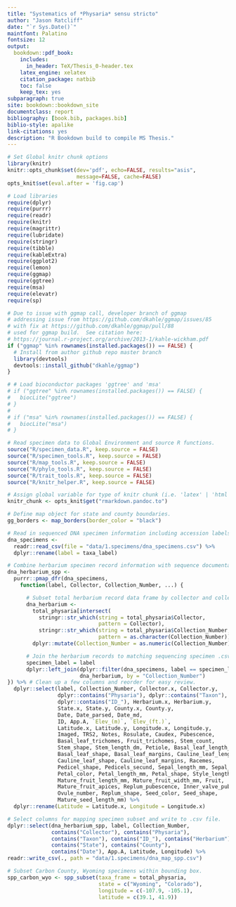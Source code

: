 ```yaml
---
title: "Systematics of *Physaria* sensu stricto"
author: "Jason Ratcliff"
date: "`r Sys.Date()`"
maintfont: Palatino
fontsize: 12
output:
  bookdown::pdf_book:
    includes:
      in_header: TeX/Thesis_0-header.tex
    latex_engine: xelatex
    citation_package: natbib
    toc: false
    keep_tex: yes
subparagraph: true
site: bookdown::bookdown_site
documentclass: report
bibliography: [book.bib, packages.bib]
biblio-style: apalike
link-citations: yes
description: "R Bookdown build to compile MS Thesis."
---
```


```r
# Set Global knitr chunk options
library(knitr)
knitr::opts_chunk$set(dev='pdf', echo=FALSE, results="asis",
                      message=FALSE, cache=FALSE)
opts_knit$set(eval.after = 'fig.cap')
```

\include{TeX/Thesis_1-copyright}

\include{TeX/Thesis_2-abstract-title}

\include{TeX/Thesis_3-abstract}

\include{TeX/Thesis_4-thesis-title}

\include{TeX/Thesis_5-approval}

\include{TeX/Thesis_6-tables}

```r
# Load libraries
require(dplyr)
require(purrr)
require(readr)
require(knitr)
require(magrittr)
require(lubridate)
require(stringr)
require(tibble)
require(kableExtra)
require(ggplot2)
require(lemon)
require(ggmap)
require(ggtree)
require(msa)
require(elevatr)
require(sp)

# Due to issue with ggmap call, developer branch of ggmap
# addressing issue from https://github.com/dkahle/ggmap/issues/85
# with fix at https://github.com/dkahle/ggmap/pull/88
# used for ggmap build.  See citation here:
# https://journal.r-project.org/archive/2013-1/kahle-wickham.pdf
if ("ggmap" %in% rownames(installed.packages()) == FALSE) {
  # Install from author github repo master branch
  library(devtools)
  devtools::install_github("dkahle/ggmap")
}

# # Load bioconductor packages 'ggtree' and 'msa'
# if ("ggtree" %in% rownames(installed.packages()) == FALSE) {
#   biocLite("ggtree")
# }
#
# if ("msa" %in% rownames(installed.packages()) == FALSE) {
#   biocLite("msa")
# }

# Read specimen data to Global Environment and source R functions.
source("R/specimen_data.R", keep.source = FALSE)
source("R/specimen_tools.R", keep.source = FALSE)
source("R/map_tools.R", keep.source = FALSE)
source("R/phylo_tools.R", keep.source = FALSE)
source("R/trait_tools.R", keep.source = FALSE)
source("R/knitr_helper.R", keep.source = FALSE)

# Assign global variable for type of knitr chunk (i.e. 'latex' | 'html').
knitr_chunk <- opts_knit$get("rmarkdown.pandoc.to")

# Define map object for state and county boundaries.
gg_borders <- map_borders(border_color = "black")

```

```r

# Read in sequenced DNA specimen information including accession labels.
dna_specimens <- 
  readr::read_csv(file = "data/1.specimens/dna_specimens.csv") %>%
  dplyr::rename(label = taxa_label)

# Combine herbarium specimen record information with sequence documentation.
dna_herbarium_spp <-
  purrr::pmap_dfr(dna_specimens,
    function(label, Collector, Collection_Number, ...) {

      # Subset total herbarium record data frame by collector and collection.
      dna_herbarium <-
        total_physaria[intersect(
          stringr::str_which(string = total_physaria$Collector,
                             pattern = Collector),
          stringr::str_which(string = total_physaria$Collection_Number,
                             pattern = as.character(Collection_Number))), ] %>%
        dplyr::mutate(Collection_Number = as.numeric(Collection_Number))

      # Join the herbarium records to matching sequencing specimen .csv rows.
      specimen_label = label
      dplyr::left_join(dplyr::filter(dna_specimens, label == specimen_label),
                       dna_herbarium, by = "Collection_Number")
}) %>% # Clean up a few columns and reorder for easy review.
  dplyr::select(label, Collection_Number, Collector.x, Collector.y,
                dplyr::contains("Physaria"), dplyr::contains("Taxon"),
                dplyr::contains("ID_"), Herbarium.x, Herbarium.y,
                State.x, State.y, County.x, County.y,
                Date, Date_parsed, Date_md,
                ID, App.A, `Elev_(m)`, `Elev_(ft.)`,
                Latitude.x, Latitude.y, Longitude.x, Longitude.y,
                Imaged, TRS2, Notes, Rosulate, Caudex, Pubescence,
                Basal_leaf_trichomes, Fruit_trichomes, Stem_count,
                Stem_shape, Stem_length_dm, Petiole, Basal_leaf_length_cm,
                Basal_leaf_shape, Basal_leaf_margins, Cauline_leaf_length_mm,
                Cauline_leaf_shape, Cauline_leaf_margins, Racemes,
                Pedicel_shape, Pedicels_secund, Sepal_length_mm, Sepal_shape,
                Petal_color, Petal_length_mm, Petal_shape, Style_length_mm,
                Mature_fruit_length_mm, Mature_fruit_width_mm, Fruit,
                Mature_fruit_apices, Replum_pubescence, Inner_valve_pubescence,
                Ovule_number, Replum_shape, Seed_color, Seed_shape,
                Mature_seed_length_mm) %>%
  dplyr::rename(Latitude = Latitude.x, Longitude = Longitude.x)

# Select columns for mapping specimen subset and write to .csv file.
dplyr::select(dna_herbarium_spp, label, Collection_Number, 
              contains("Collector"), contains("Physaria"), 
              contains("Taxon"), contains("ID_"), contains("Herbarium"),
              contains("State"), contains("County"),
              contains("Date"), App.A, Latitude, Longitude) %>%
readr::write_csv(., path = "data/1.specimens/dna_map_spp.csv")

```

```r

# Subset Carbon County, Wyoming specimens within bounding box.
spp_carbon_wyo <- spp_subset(taxa_frame = total_physaria,
                             state = c("Wyoming", "Colorado"),
                             longitude = c(-107.9, -105.1),
                             latitude = c(39.1, 41.9))

```

